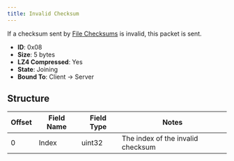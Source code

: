```yaml
---
title: Invalid Checksum
---
```


If a checksum sent by [File Checksums](06-file-checksums.mdx) is invalid, this packet is sent.

- **ID**: 0x08
- **Size**: 5 bytes
- **LZ4 Compressed**: Yes
- **State**: Joining
- **Bound To**: Client -> Server

## Structure

| Offset | Field Name | Field Type  | Notes                          |
|--------|------------|------------ |--------------------------------|
| 0      | Index       | uint32      | The index of the invalid checksum |

